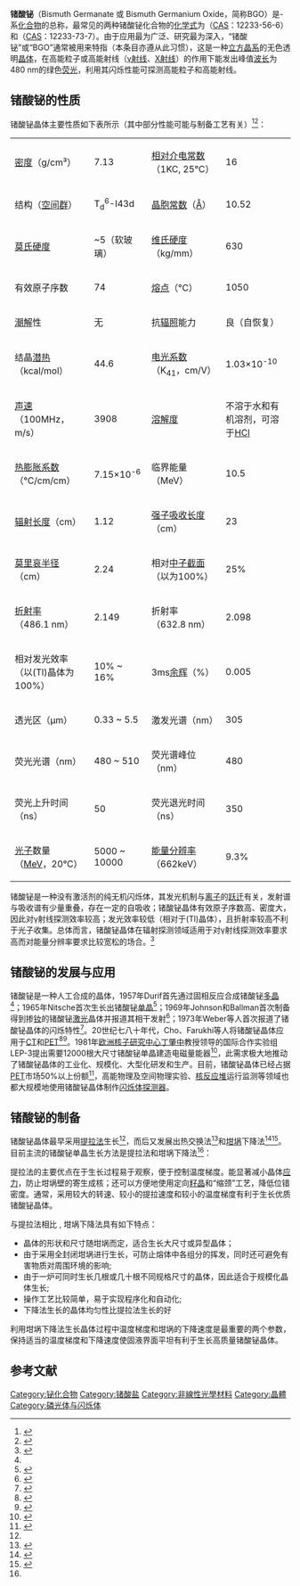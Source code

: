 {{Chembox
| Name = 锗酸铋
| NameEn = Bismuth germanate<BR>Bismuth germanium oxide
| OtherNames = 
| Section1 = {{Chembox Identifiers
|  CASNo = 12233-56-6
|  CASNo_Ref = {{cascite|correct|CAS}}
}}
| Section2 = {{Chembox Properties
| Bi=4 | Ge=3 | O=12
}}
}}
'''锗酸铋'''（Bismuth Germanate 或 Bismuth Germanium Oxide，简称BGO）是{{chem|[[铋|Bi]]|2}}{{chem|[[氧|O]]|3}}-{{chem|[[锗|Ge]]O|2}}系[[化合物|化合物]]的总称，最常见的两种锗酸铋化合物的[[化学式|化学式]]为{{chem|Bi|4}}{{chem|Ge|3}}{{chem|O|12}}（[[CAS号|CAS]]：12233-56-6）和{{chem|Bi|12}}{{chem|GeO|20}}（[[CAS号|CAS]]：12233-73-7）。由于应用最为广泛、研究最为深入，“锗酸铋”或“BGO”通常被用来特指{{chem|Bi|4}}{{chem|Ge|3}}{{chem|O|12}}（本条目亦遵从此习惯），这是一种[[立方晶系|立方晶系]]的无色透明[[晶体|晶体]]，在高能粒子或高能射线（[[γ射线|γ射线]]、[[X射线|X射线]]）的作用下能发出峰值[[波长|波长]]为480 nm的绿色[[荧光|荧光]]，利用其闪烁性能可探测高能粒子和高能射线。

==锗酸铋的性质==
锗酸铋晶体主要性质如下表所示（其中部分性能可能与制备工艺有关）<ref name="GU Pei-xin">{{cite journal|author=古佩新, 胡关钦, 华素冲, 李培俊|title=新型无机闪烁晶体BGO|journal=功能材料|year=1994|volume=25|issue=2|pages=189-192}}</ref><ref name="HAN Ben-hua">{{cite journal|author=韩本华|title=BGO晶体的性能及应用|journal=原子能科学技术|year=1989|volume=23|issue=3|pages=76-81}}</ref>：

{| class="wikitable"
|-
| [[密度|密度]]（g/cm³） || 7.13 || [[相对介电常数|相对介电常数]]（1KC, 25℃） || 16
|-
| 结构（[[空间群|空间群]]） || T<sub>d</sub><sup>6</sup>-I43d || [[晶胞常数|晶胞常数]]（[[Å|Å]]） || 10.52
|-
| [[莫氏硬度|莫氏硬度]] || ~5（软玻璃） || [[维氏硬度|维氏硬度]]（kg/mm） || 630
|-
| 有效原子序数 || 74 || [[熔点|熔点]]（℃） || 1050
|-
| [[潮解|潮解]]性 || 无 || 抗[[辐照|辐照]]能力 || 良（自恢复）
|-
| 结晶[[潜热|潜热]]（kcal/mol） || 44.6 || [[电光系数|电光系数]]（K<sub>41</sub>，cm/V） || 1.03×10<sup>-10</sup>
|-
| [[声速|声速]]（100MHz，m/s）|| 3908 || [[溶解度|溶解度]] || 不溶于水和有机溶剂，可溶于[[盐酸|HCl]]
|-
| [[热膨胀系数|热膨胀系数]]（℃/cm/cm）|| 7.15×10<sup>-6</sup> || 临界能量（MeV） || 10.5
|-
| [[辐射长度|辐射长度]]（cm） || 1.12 || [[强子吸收长度|强子吸收长度]]（cm） || 23
|-
| [[莫里哀半径|莫里哀半径]]（cm） || 2.24 || 相对[[中子截面|中子截面]]（以{{chem|[[NaI|NaI]]}}为100%） || 25%
|-
| [[折射率|折射率]]（486.1 nm） || 2.149 || 折射率（632.8 nm） || 2.098
|-
| 相对发光效率（以{{chem|NaI}}(Tl)晶体为100%） || 10% ~ 16% || 3ms[[余辉|余辉]]（%） || 0.005
|-
| 透光区（μm） || 0.33 ~ 5.5 || 激发光谱（nm） || 305
|-
| 荧光光谱（nm） || 480 ~ 510 || 荧光谱峰位（nm） || 480
|-
| 荧光上升时间（ns） || 50 || 荧光退光时间（ns） || 350
|-
| [[光子|光子]]数量（[[MeV|MeV]]，20℃） || 5000 ~ 10000 || [[能量分辨率|能量分辨率]]（662keV） || 9.3%
|}

锗酸铋是一种没有激活剂的纯无机闪烁体，其发光机制与{{chem|Bi|3+}}[[离子|离子]]的[[跃迁|跃迁]]有关，发射谱与吸收谱有少量重叠，存在一定的自吸收；锗酸铋晶体有效原子序数高、密度大，因此对γ射线探测效率较高；发光效率较低（相对于{{chem|NaI}}(Tl)晶体），且折射率较高不利于光子收集。总体而言，锗酸铋晶体在辐射探测领域适用于对γ射线探测效率要求高而对能量分辨率要求比较宽松的场合。<ref name="CHEN Bo-xian">{{cite book|author=陈伯显, 张智|title=《核辐射物理及探测学》|location=哈尔滨|publisher=哈尔滨工程大学出版社|isbn=978-7-5661-0187-7|date=2011年8月}}</ref>

==锗酸铋的发展与应用==
锗酸铋是一种人工合成的晶体，1957年Durif首先通过固相反应合成锗酸铋[[多晶|多晶]]<ref name="GU Pei-xin"/>；1965年Nitsche首次生长出锗酸铋[[单晶|单晶]]<ref name="Nitsche">{{cite journal|author=R. Nitsche|title=''Crystal Growth and Electro‐Optic Effect of Bismuth Germanate, {{chem|Bi|4}}{{chem|({{chem|GeO|4}})|3}}''|journal=Journal of Applied Physics|year=1965|volume=36|issue=8|pages=2358-2360}}</ref>；1969年Johnson和Ballman首次制备得到掺[[钕|钕]]的锗酸铋[[激光|激光]]晶体并报道其相干发射<ref>{{cite journal|author=L. F. Johnson, A. A. Ballman|title=''Coherent Emission from Rare Earth Ions in Electro‐optic Crystals''|journal=Journal of Applied Physics|year=1969|volume=40|issue=1|pages=297-302}}</ref>；1973年Weber等人首次报道了锗酸铋晶体的闪烁特性<ref>{{cite journal|author=M. J. Weber, R. R. Monchamp|title=''Luminescence of {{chem|Bi|4}}{{chem|Ge|3}}{{chem|O|12}}''|journal=Journal of Applied Physics|year=1973|volume=44|issue=12|pages=5495-5499}}</ref>。20世纪七八十年代，Cho、Farukhi等人将锗酸铋晶体应用于[[CT|CT]]和[[正电子发射计算机断层扫描|PET]]<ref>{{cite journal|author=Z. H. Cho, M. R. Farukhi|title=''Bismuth Germanate as A Potential Scintillation Detector in Positron Cameras''|url=https://archive.org/details/sim_journal-of-nuclear-medicine_1977-08_18_8/page/840|journal=Journal of Nuclear Medicine|year=1977|volume=18|issue=8|pages=840}}</ref><ref>{{cite journal|author=M. R. Farukhi|title=''Fast Inorganic Scintillators for Time-of-flight Tomography''|journal = IEEE Transactions on Nuclear Science|year=1982|volume=29|pages=1237}}</ref>。1981年[[欧洲核子研究中心|欧洲核子研究中心]][[丁肇中|丁肇中]]教授领导的国际合作实验组LEP-3提出需要12000根大尺寸锗酸铋单晶建造电磁量能器<ref>{{cite journal|author=丁肇中|title=一个未来的实验|journal=物理|year=1982|volume=11|issue=7|pages=394-409}}</ref>，此需求极大地推动了锗酸铋晶体的工业化、规模化、大型化研发和生产。目前，锗酸铋晶体已经占据[[正电子发射计算机断层扫描|PET]]市场50%以上份额<ref name="LIAO Jing-ying">{{cite journal|author=廖晶莹, 叶崇志, 杨培志|title=锗酸铋闪烁晶体的研究综述|journal=化学研究|year=2004|volume=15|issue=4|pages=52-58}}</ref>，高能物理及空间物理实验、[[核反应堆|核反应堆]]运行监测等领域也都大规模地使用锗酸铋晶体制作[[闪烁体探测器|闪烁体探测器]]。

==锗酸铋的制备==
锗酸铋晶体最早采用[[提拉法|提拉法]]生长<ref name="Nitsche"/>，而后又发展出热交换法<ref>{{cite journal|author=F. Schmid, C. P. Khattak, M. B. Smith|title=''Growth of Bismuth Germanate Crystals by the Heat Exchanger Method''|journal=Journal of Crystal Growth|year=1984|volume=70|issue=1|pages=466-470}}</ref>和[[坩埚|坩埚]]下降法<ref>{{cite journal|author=Fan Shiji|title=''Growth and Defects of Bismuth Germanate (Bi4Ge3O12) Single Crystal''|journal=Proceedings of the International Workshop on Bismuth Germanate|year=1982|volume=103}}</ref><ref>{{cite journal|author=何崇藩, 范世骥, 廖晶莹, 等|title=坩埚下降法生长锗酸铋（BGO）大单晶|journal=人工晶体学报|year=1985|volume=1}}</ref>。目前主流的锗酸铋单晶生长方法是提拉法和坩埚下降法<ref name="LIAO Jing-ying"/>：

提拉法的主要优点在于生长过程易于观察，便于控制温度梯度。能显著减小晶体[[应力|应力]]，防止坩埚壁的寄生成核；还可以方便地使用定向[[籽晶|籽晶]]和“缩颈”工艺，降低位错密度。通常，采用较大的转速、较小的提拉速度和较小的温度梯度有利于生长优质锗酸铋晶体。

与提拉法相比 , 坩埚下降法具有如下特点：
* 晶体的形状和尺寸随坩埚而定，适合生长大尺寸或异型晶体；
* 由于采用全封闭坩埚进行生长，可防止熔体中各组分的挥发，同时还可避免有害物质对周围环境的影响;
* 由于一炉可同时生长几根或几十根不同规格尺寸的晶体，因此适合于规模化晶体生长; 
* 操作工艺比较简单，易于实现程序化和自动化; 
* 下降法生长的晶体均匀性比提拉法生长的好

利用坩埚下降法生长晶体过程中温度梯度和坩埚的下降速度是最重要的两个参数，保持适当的温度梯度和下降速度使固液界面平坦有利于生长高质量锗酸铋晶体。

==参考文献==
{{Reflist}}

{{鉍化合物}}

[[Category:铋化合物|Category:铋化合物]]
[[Category:锗酸盐|Category:锗酸盐]]
[[Category:非線性光學材料|Category:非線性光學材料]]
[[Category:晶體|Category:晶體]]
[[Category:磷光体与闪烁体|Category:磷光体与闪烁体]]